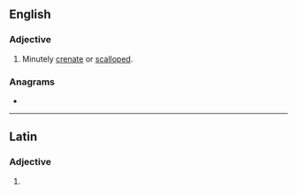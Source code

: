 ==English==

===Adjective===
{{en-adj}}

# {{lb|en|sciences}} Minutely [[crenate]] or [[scalloped]].

===Anagrams===
* {{anagrams|en|a=aceelnrtu|calenture}}

----

==Latin==

===Adjective===
{{la-adj-form|crēnulāte}}

# {{inflection of|crēnulātus||voc|m|s|lang=la}}